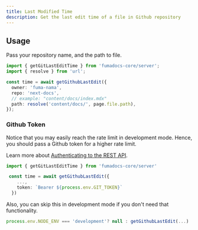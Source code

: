 ```yaml
---
title: Last Modified Time
description: Get the last edit time of a file in Github repository
---
```


## Usage

Pass your repository name, and the path to file.

```ts
import { getGitLastEditTime } from 'fumadocs-core/server';
import { resolve } from 'url';

const time = await getGithubLastEdit({
  owner: 'fuma-nama',
  repo: 'next-docs',
  // example: "content/docs/index.mdx"
  path: resolve('content/docs/', page.file.path),
});
```

### Github Token

Notice that you may easily reach the rate limit in development mode. Hence, you
should pass a Github token for a higher rate limit.

Learn more about
[Authenticating to the REST API](https://docs.github.com/en/rest/overview/authenticating-to-the-rest-api).

```ts
import { getGitLastEditTime } from 'fumadocs-core/server'

 const time = await getGithubLastEdit({
    ...,
    token: `Bearer ${process.env.GIT_TOKEN}`
  })
```

Also, you can skip this in development mode if you don't need that
functionality.

```ts
process.env.NODE_ENV === 'development'? null : getGithubLastEdit(...)
```
